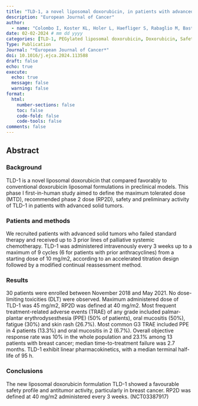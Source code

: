 ```yaml
---
title: "TLD-1, a novel liposomal doxorubicin, in patients with advanced solid tumors: Dose escalation and expansion part of a multicenter open-label phase I trial (SAKK 65/16)"
description: "European Journal of Cancer"
author:
  - name: "Colombo I, Koster KL, Holer L, Haefliger S, Rabaglio M, Bastian S, Schwitter M, Eckhardt K, Hayoz S, Mc Laughlin AM, Kloft C, **Klose M**, Halbherr S, Baumgartner C, Sessa C, Stathis A, Hess D, Joerger M."
date: 02-02-2024 # mm dd yyyy
categories: [TLD-1, PEGylated liposomal doxorubicin, Doxorubicin, Safety, Efficacy, NCA, Middle author]
Type: Publication
Journal: "*European Journal of Cancer*"
doi: 10.1016/j.ejca.2024.113588
draft: false 
echo: true
execute:
  echo: true
  message: false
  warning: false
format:
  html:
    number-sections: false
    toc: false
    code-fold: false
    code-tools: false
comments: false
---
```


## Abstract 

### Background
TLD-1 is a novel liposomal doxorubicin that compared favorably to conventional doxorubicin liposomal formulations in preclinical models. This phase I first-in-human study aimed to define the maximum tolerated dose (MTD), recommended phase 2 dose (RP2D), safety and preliminary activity of TLD-1 in patients with advanced solid tumors.

### Patients and methods
We recruited patients with advanced solid tumors who failed standard therapy and received up to 3 prior lines of palliative systemic chemotherapy. TLD-1 was administered intravenously every 3 weeks up to a maximum of 9 cycles (6 for patients with prior anthracyclines) from a starting dose of 10 mg/m2, according to an accelerated titration design followed by a modified continual reassessment method.

### Results
30 patients were enrolled between November 2018 and May 2021. No dose-limiting toxicities (DLT) were observed. Maximum administered dose of TLD-1 was 45 mg/m2, RP2D was defined at 40 mg/m2. Most frequent treatment-related adverse events (TRAE) of any grade included palmar-plantar erythrodysesthesia (PPE) (50% of patients), oral mucositis (50%), fatigue (30%) and skin rash (26.7%). Most common G3 TRAE included PPE in 4 patients (13.3%) and oral mucositis in 2 (6.7%). Overall objective response rate was 10% in the whole population and 23.1% among 13 patients with breast cancer; median time-to-treatment failure was 2.7 months. TLD-1 exhibit linear pharmacokinetics, with a median terminal half-life of 95 h.

### Conclusions
The new liposomal doxorubicin formulation TLD-1 showed a favourable safety profile and antitumor activity, particularly in breast cancer. RP2D was defined at 40 mg/m2 administered every 3 weeks. (NCT03387917)

